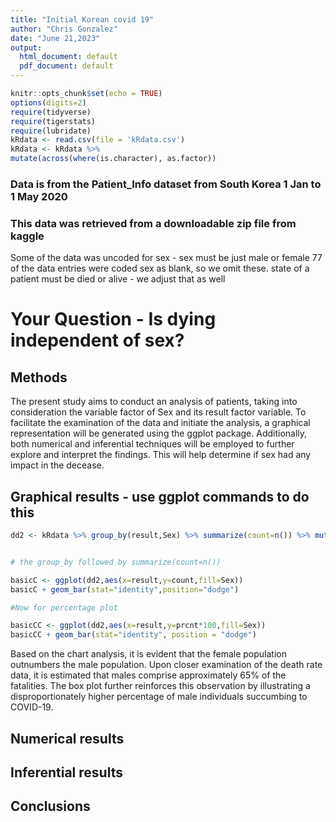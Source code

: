 ```yaml
---
title: "Initial Korean covid 19"
author: "Chris Gonzalez"
date: "June 21,2023"
output:
  html_document: default
  pdf_document: default
---
```


```r
knitr::opts_chunk$set(echo = TRUE)
options(digits=2)
require(tidyverse)
require(tigerstats)
require(lubridate)
kRdata <- read.csv(file = 'kRdata.csv')
kRdata <- kRdata %>%
mutate(across(where(is.character), as.factor))

```
### Data is from the Patient_Info dataset from South Korea 1 Jan to 1 May 2020
### This data was retrieved from a downloadable zip file from kaggle

Some of the data was uncoded for sex - sex must be just male or female
77 of the data entries were coded sex  as blank, so we omit these.
state of a patient must be died or alive - we adjust that as well   
  
# Your Question - Is dying independent of sex?

## Methods 
The present study aims to conduct an analysis of patients, taking into consideration the variable factor of Sex and its result factor variable. To facilitate the examination of the data and initiate the analysis, a graphical representation will be generated using the ggplot package. Additionally, both numerical and inferential techniques will be employed to further explore and interpret the findings. This will help determine if sex had any impact in the decease. 



## Graphical results - use ggplot commands to do this  

```r
dd2 <- kRdata %>% group_by(result,Sex) %>% summarize(count=n()) %>% mutate(prcnt=count/sum(count))


# the group_by followed by summarize(count=n())

basicC <- ggplot(dd2,aes(x=result,y=count,fill=Sex))
basicC + geom_bar(stat="identity",position="dodge")

#Now for percentage plot

basicCC <- ggplot(dd2,aes(x=result,y=prcnt*100,fill=Sex)) 
basicCC + geom_bar(stat="identity", position = "dodge")
```
  
Based on the chart analysis, it is evident that the female population outnumbers the male population. Upon closer examination of the death rate data, it is estimated that males comprise approximately 65% of the fatalities. The box plot further reinforces this observation by illustrating a disproportionately higher percentage of male individuals succumbing to COVID-19.




  
## Numerical results






## Inferential results 






## Conclusions

